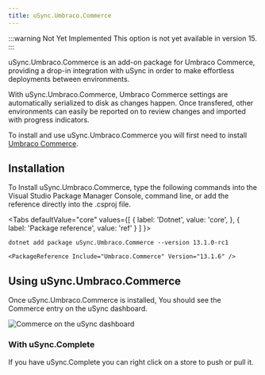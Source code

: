 ```yaml
---
title: uSync.Umbraco.Commerce
---
```


:::warning Not Yet Implemented
This option is not yet available in version 15.
:::

uSync.Umbraco.Commerce is an add-on package for Umbraco Commerce, providing a drop-in integration with uSync in order to make effortless deployments between environments.

With uSync.Umbraco.Commerce, Umbraco Commerce settings are automatically serialized to disk as changes happen. Once transfered, other environments can easily be reported on to review changes and imported with progress indicators.

To install and use uSync.Umbraco.Commerce you will first need to install [Umbraco Commerce](https://umbraco.com/products/add-ons/commerce/). 

## Installation

To Install uSync.Umbraco.Commerce, type the following commands into the Visual Studio Package Manager Console, command line, or add the reference directly into the .csproj file.


<Tabs
  defaultValue="core"
  values={[
    { label: 'Dotnet', value: 'core', },
    { label: 'Package reference', value: 'ref' }
  ]
}>

<TabItem value="core">

```cli
dotnet add package uSync.Umbraco.Commerce --version 13.1.0-rc1
```

</TabItem>
<TabItem value="ref">

```cli
<PackageReference Include="Umbraco.Commerce" Version="13.1.6" />
```

</TabItem>
</Tabs>

## Using uSync.Umbraco.Commerce

Once uSync.Umbraco.Commerce is installed, You should see the Commerce entry on the uSync dashboard.


![Commerce on the uSync dashboard](comDash.png)

### With uSync.Complete

If you have uSync.Complete you can right click on a store to push or pull it. 





